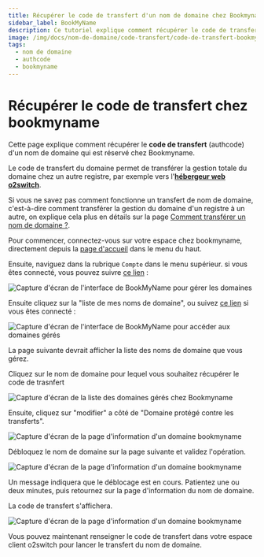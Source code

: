 ```yaml
---
title: Récupérer le code de transfert d'un nom de domaine chez Bookmyname
sidebar_label: BookMyName
description: Ce tutoriel explique comment récupérer le code de transfert d'un nom de domaine géré chez BookMyName
image: /img/docs/nom-de-domaine/code-transfert/code-de-transfert-bookmyname.png
tags:
  - nom de domaine
  - authcode
  - bookmyname
---
```

# Récupérer le code de transfert chez bookmyname

Cette page explique comment récupérer le **code de transfert** (authcode) d'un nom de domaine qui est réservé chez
Bookmyname. 

Le code de transfert du domaine permet de transférer la gestion totale du  domaine chez un autre registre, par exemple
vers l'**[hébergeur web o2switch](https://www.o2switch.fr/hebergement-illimite/)**.

Si vous ne savez pas comment fonctionne un transfert de nom de domaine, c'est-à-dire comment transférer la gestion du
domaine d'un registre à un autre, on explique cela plus en détails sur la page [Comment transférer un nom de domaine
?](/nom-de-domaine/transferer-un-domaine).

Pour commencer, connectez-vous sur votre espace chez bookmyname, directement depuis la [page
d'accueil](https://www.bookmyname.com) dans le menu du haut.

<Badge text="1" type="danger" /> Ensuite, naviguez dans la rubrique `Compte` dans le menu supérieur. si vous êtes
connecté, vous pouvez suivre [ce lien](https://www.bookmyname.com/manager.cgi) :

<Image
    src="/img/docs/nom-de-domaine/code-transfert/gerer_bookmyname.png"
    title="Gérer le domaine chez Bookmyname"
    caption="Accès à la gestion des domaines BookMyName"
    alt="Capture d'écran de l'interface de BookMyName pour gérer les domaines"
/>

<Badge text="2" type="danger" /> Ensuite cliquez sur la "liste de mes noms de domaine", ou suivez [ce
lien](https://www.bookmyname.com/manager.cgi?cmd=dld) si vous êtes connecté :


<Image
    src="/img/docs/nom-de-domaine/code-transfert/bookmyname_liste_domaine.png"
    title="Accès à la liste des domaines chez Bookmyname"
    caption="Accès à la liste des noms de domaine gérés chez BookMyName"
    alt="Capture d'écran de l'interface de BookMyName pour accéder aux domaines gérés"
/>

La page suivante devrait afficher la liste des noms de domaine que vous gérez. 

<Badge text="3" type="danger" /> Cliquez sur le nom de domaine pour lequel vous souhaitez récupérer le code de trasnfert

<Image
    src="/img/docs/nom-de-domaine/code-transfert/bookmyname-gestion-domaine.png"
    title="Liste des domaines gérés chez Bookmyname"
    caption="Liste des noms de domaine en gestion chez Bookmyname"
    alt="Capture d'écran de la liste des domaines gérés chez Bookmyname"
/>


<Badge text="4" type="danger" /> Ensuite, cliquez sur "modifier" a côté de "Domaine protégé contre les transferts".

<Image
    src="/img/docs/nom-de-domaine/code-transfert/recuperer-code-transfert-bookmyname.png"
    title="Débloquer le nom de domaine chez BookMyName"
    caption="Il faut débloquer le nom de domaine chez Bookmyname avant de récupérer le code de transfert"
    alt="Capture d'écran de la page d'information d'un domaine bookmyname"
/>

<Badge text="5" type="danger" /> Débloquez le nom de domaine sur la page suivante et validez l'opération. 

<Image
    src="/img/docs/nom-de-domaine/code-transfert/bookmyname-debloquer-domaine.png"
    title="Débloquer le nom de domaine chez BookMyName"
    caption="Il faut débloquer le nom de domaine chez Bookmyname avant de récupérer le code de transfert"
    alt="Capture d'écran de la page d'information d'un domaine bookmyname"
/>

Un message indiquera que le déblocage est en cours. Patientez une ou deux minutes, puis retournez sur la page
d'information du nom de domaine.

La code de transfert s'affichera. 

<Image
    src="/img/docs/nom-de-domaine/code-transfert/code-de-transfert-bookmyname.png"
    title="Le code de transfert s'affiche"
    caption="Après avoir débloqué le domaine, le code de transfert s'affiche"
    alt="Capture d'écran de la page d'information d'un domaine bookmyname"
/>

Vous pouvez maintenant renseigner le code de transfert dans votre espace client o2switch pour lancer le transfert du 
nom de domaine.